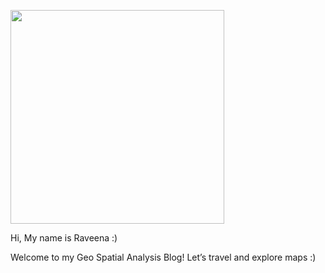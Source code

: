 ![](images/Raveena_cropped.png){width="342"}

Hi, My name is Raveena :)

Welcome to my Geo Spatial Analysis Blog! Let's travel and explore maps :)
